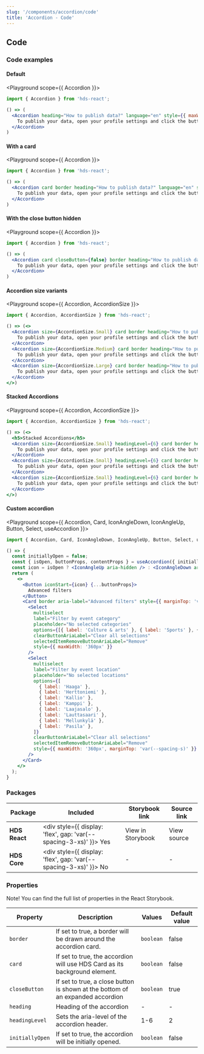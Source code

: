 ```yaml
---
slug: '/components/accordion/code'
title: 'Accordion - Code'
---
```




## Code

### Code examples

#### Default

<Playground scope={{ Accordion }}>


```jsx
import { Accordion } from 'hds-react';

() => (
  <Accordion heading="How to publish data?" language="en" style={{ maxWidth: '360px' }}>
    To publish your data, open your profile settings and click the button 'Publish'.
  </Accordion>
)
```

</Playground>


#### With a card

<Playground scope={{ Accordion }}>


```jsx
import { Accordion } from 'hds-react';

() => (
  <Accordion card border heading="How to publish data?" language="en" style={{ maxWidth: '360px' }}>
    To publish your data, open your profile settings and click the button 'Publish'.
  </Accordion>
)
```

</Playground>


#### With the close button hidden

<Playground scope={{ Accordion }}>


```jsx
import { Accordion } from 'hds-react';

() => (
  <Accordion card closeButton={false} border heading="How to publish data?" language="en" style={{ maxWidth: '360px' }}>
    To publish your data, open your profile settings and click the button 'Publish'.
  </Accordion>
)
```

</Playground>

#### Accordion size variants

<Playground scope={{ Accordion, AccordionSize }}>

```jsx
import { Accordion, AccordionSize } from 'hds-react';

() => (<>
  <Accordion size={AccordionSize.Small} card border heading="How to publish data?" language="en" style={{ maxWidth: '360px' }}>
    To publish your data, open your profile settings and click the button 'Publish'.
  </Accordion>
  <Accordion size={AccordionSize.Medium} card border heading="How to publish data?" language="en" style={{ maxWidth: '360px', marginTop: 'var(--spacing-s)' }}>
    To publish your data, open your profile settings and click the button 'Publish'.
  </Accordion>
  <Accordion size={AccordionSize.Large} card border heading="How to publish data?" language="en" style={{ maxWidth: '360px', marginTop: 'var(--spacing-s)' }}>
    To publish your data, open your profile settings and click the button 'Publish'.
  </Accordion>
</>)
```

</Playground>

#### Stacked Accordions

<Playground scope={{ Accordion, AccordionSize }}>

```jsx
import { Accordion, AccordionSize } from 'hds-react';

() => (<>
  <h5>Stacked Accordions</h5>
  <Accordion size={AccordionSize.Small} headingLevel={6} card border heading="How to publish data?" language="en" style={{ maxWidth: '360px' }}>
    To publish your data, open your profile settings and click the button 'Publish'.
  </Accordion>
  <Accordion size={AccordionSize.Small} headingLevel={6} card border heading="How to publish data?" language="en" style={{ maxWidth: '360px', borderTop: 0 }}>
    To publish your data, open your profile settings and click the button 'Publish'.
  </Accordion>
  <Accordion size={AccordionSize.Small} headingLevel={6} card border heading="How to publish data?" language="en" style={{ maxWidth: '360px', borderTop: 0 }}>
    To publish your data, open your profile settings and click the button 'Publish'.
  </Accordion>
</>)
```

</Playground>


#### Custom accordion

<Playground scope={{ Accordion, Card, IconAngleDown, IconAngleUp, Button, Select, useAccordion }}>


```jsx
import { Accordion, Card, IconAngleDown, IconAngleUp, Button, Select, useAccordion } from 'hds-react';

() => {
  const initiallyOpen = false;
  const { isOpen, buttonProps, contentProps } = useAccordion({ initiallyOpen });
  const icon = isOpen ? <IconAngleUp aria-hidden /> : <IconAngleDown aria-hidden />;
  return (
    <>
      <Button iconStart={icon} {...buttonProps}>
        Advanced filters
      </Button>
      <Card border aria-label="Advanced filters" style={{ marginTop: 'var(--spacing-m)' }} {...contentProps}>
        <Select
          multiselect
          label="Filter by event category"
          placeholder="No selected categories"
          options={[{ label: 'Culture & arts' }, { label: 'Sports' }, { label: 'Museums' }, { label: 'Music' }]}
          clearButtonAriaLabel="Clear all selections"
          selectedItemRemoveButtonAriaLabel="Remove"
          style={{ maxWidth: '360px' }}
        />
        <Select
          multiselect
          label="Filter by event location"
          placeholder="No selected locations"
          options={[
            { label: 'Haaga' },
            { label: 'Herttoniemi' },
            { label: 'Kallio' },
            { label: 'Kamppi' },
            { label: 'Laajasalo' },
            { label: 'Lauttasaari' },
            { label: 'Mellunkylä' },
            { label: 'Pasila' },
          ]}
          clearButtonAriaLabel="Clear all selections"
          selectedItemRemoveButtonAriaLabel="Remove"
          style={{ maxWidth: '360px', marginTop: 'var(--spacing-s)' }}
        />
      </Card>
    </>
  );
}
```

</Playground>


### Packages

| Package       | Included                                                                                        | Storybook link                                                                                                      | Source link                                                                                                                                                                    |
| ------------- | ----------------------------------------------------------------------------------------------- | ------------------------------------------------------------------------------------------------------------------- | ------------------------------------------------------------------------------------------------------------------------------------------------------------------------------ |
| **HDS React** | <div style={{ display: 'flex', gap: 'var(--spacing-3-xs)' }}><IconCheckCircleFill /> Yes </div> | <Link openInNewTab openInNewTabAriaLabel="Opens in a new tab" href="/storybook/react/?path=/story/components-accordion--default">View in Storybook</Link>   | <ExternalLink openInNewTab openInNewTabAriaLabel="Opens in a new tab" href="https://github.com/City-of-Helsinki/helsinki-design-system/blob/master/packages/react/src/components/accordion/Accordion.tsx">View source</ExternalLink>   |
| **HDS Core**  | <div style={{ display: 'flex', gap: 'var(--spacing-3-xs)' }}><IconCrossCircle /> No </div>      | -                                                                                                                   | -                                                                                                                                                                              |

### Properties

Note! You can find the full list of properties in the <Link openInNewTab openInNewTabAriaLabel="Opens in a new tab" href="/storybook/react/?path=/docs/components-accordion--default">React Storybook.</Link>

| Property        | Description                                                                    | Values    | Default value |
| --------------- | ------------------------------------------------------------------------------ | --------- | ------------- |
| `border`        | If set to true, a border will be drawn around the accordion card.              | `boolean` | false         |
| `card`          | If set to true, the accordion will use HDS Card as its background element.     | `boolean` | false         |
| `closeButton`   | If set to true, a close button is shown at the bottom of an expanded accordion | `boolean` | true          |
| `heading`       | Heading of the accordion                                                       | -         | -             |
| `headingLevel`  | Sets the aria-level of the accordion header.                                   | 1-6       | 2             |
| `initiallyOpen` | If set to true, the accordion will be initially opened.                        | `boolean` | false         |

<NativeElementPropsInfo nodeName="div" />